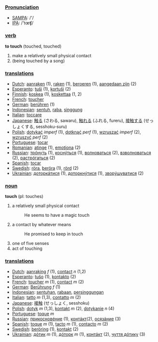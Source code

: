 ===[[Pronunciation]]===
*[[w:SAMPA|SAMPA]]: /'/
*[[w:IPA|IPA]]: /'tœʧ/

=== [[verb]] ===
'''to touch''' (touched, touched)

# make a relatively small physical contact
# (being touched by a song)

=== [[translation]]s ===
*[[Dutch]]: [[aanraken]] (1), [[raken]] (1), [[beroeren]] (1), [[aangedaan zijn]] (2)
*[[Esperanto]]: [[tuŝi]] (1), [[kortuŝi]] (2)
*[[Finnish]]: [[koskea]] (1), [[koskettaa]] (1, 2)
*[[French]]: [[toucher]]
*[[German]]: [[berühren]] (1)
*[[Indonesian]]: [[sentuh]], [[raba]], [[singgung]]
*[[Italian]]: [[toccare]]
*[[Japanese]]: [[触る]] (さわる, sawaru), [[触れる]] (ふれる, fureru), [[接触する]] (せっしょくする, sesshoku-suru)
*[[Polish]]: [[dotykać]] ''imperf'' (1), [[dotknąć]] ''perf'' (1), [[wzruszać]] ''imperf'' (2), [[wzruszyć]] ''perf'' (2)
*[[Portuguese]]: [[tocar]]
*[[Romanian]]: [[atinge]] (1), [[emoţiona]] (2)
*[[Russian]]: [[трóнуть]] (1), [[коснýться]] (1), [[волноваться]] (2), [[взволноваться]] (2), [[растрóгаться]] (2)
*[[Spanish]]: [[tocar]]
*[[Swedish]]: [[röra]], [[beröra]] (1), [[rörd]] (2)
*[[Ukrainian]]: [[доторкáтися]] (1), [[доторкнýтися]] (1), [[зворýшуватися]] (2)

=== [[noun]] ===
'''touch''' (pl: touches)

# a relatively small physical contact
#: He seems to have a magic touch
# a contact by whatever means
#: He promised to keep in touch
# one of five senses
# act of touching

=== [[translation]]s ===
*[[Dutch]]: [[aanraking]] ''f'' (1), [[contact]] ''n'' (1,2)
*[[Esperanto]]: [[tuŝo]] (1), [[kontakto]] (2)
*[[French]]: [[toucher]] ''m'' (1), [[contact]] ''m'' (2)
*[[German]]: [[Berührung]] ''f'' (1)
*[[Indonesian]]: [[sentuh|sentuhan]], [[raba|rabaan]], [[singgung|persinggungan]]
*[[Italian]]: [[tatto]] ''m'' (1,3), [[contatto]] ''m'' (2)
*[[Japanese]]: [[接触]] (せっしょく, sesshoku)
*[[Polish]]: [[dotyk]] ''m'' (1,3), [[kontakt]] ''m'' (2), [[dotykanie]] ''n'' (4)
*[[Portuguese]]: [[toque]] ''m''
*[[Russian]]: [[прикосновéние]] (1), [[контáкт]](2), [[осязáние]] (3)
*[[Spanish]]: [[toque]] ''m'' (1), [[tacto]] ''m'' (1), [[contacto]] ''m'' (2)
*[[Swedish]]: [[beröring]] (1), [[kontakt]] (2)
*[[Ukrainian]]: [[дóтик]] ''m'' (1), [[дóторк]] ''m'' (1), [[контáкт]] (2), [[чуття дóтику]] (3)